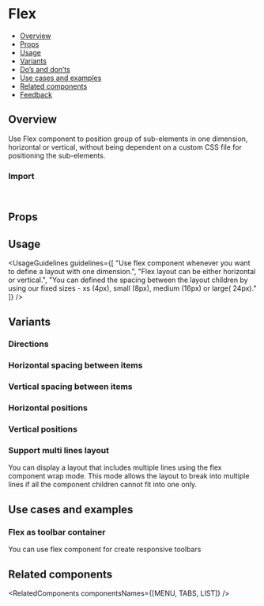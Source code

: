 
<Meta of={FlexStories} />

# Flex

- [Overview](#overview)
- [Props](#props)
- [Usage](#usage)
- [Variants](#variants)
- [Do’s and don’ts](#dos-and-donts)
- [Use cases and examples](#use-cases-and-examples)
- [Related components](#related-components)
- [Feedback](#feedback)

## Overview

Use Flex component to position group of sub-elements in one dimension, horizontal or vertical, without being dependent on a custom CSS file for positioning the sub-elements.

<Canvas of={FlexStories.Overview} />

### Import

```js
import { Flex } from "@vibe/core";
```

## Props

<PropsTable />

## Usage

<UsageGuidelines
  guidelines={[
    "Use flex component whenever you want to define a layout with one dimension.",
    "Flex layout can be either horizontal or vertical.",
    "You can defined the spacing between the layout children by using our fixed sizes - xs (4px), small (8px), medium (16px) or large( 24px)."
  ]}
/>

## Variants

### Directions

<Canvas of={FlexStories.Directions} />

### Horizontal spacing between items

<Canvas of={FlexStories.HorizontalSpacingBetweenItems} />

### Vertical spacing between items

<Canvas of={FlexStories.VerticalSpacingBetweenItems} />

### Horizontal positions

<Canvas of={FlexStories.HorizontalPositions} />

### Vertical positions

<Canvas of={FlexStories.VerticalPositions} />

### Support multi lines layout

You can display a layout that includes multiple lines using the flex component wrap mode.
This mode allows the layout to break into multiple lines if all the component children cannot fit into one only.

<Canvas of={FlexStories.SupportMultiLinesLayout} />

## Use cases and examples

### Flex as toolbar container

You can use flex component for create responsive toolbars

<Canvas of={FlexStories.FlexAsToolbarContainer} />

## Related components

<RelatedComponents componentsNames={[MENU, TABS, LIST]} />
